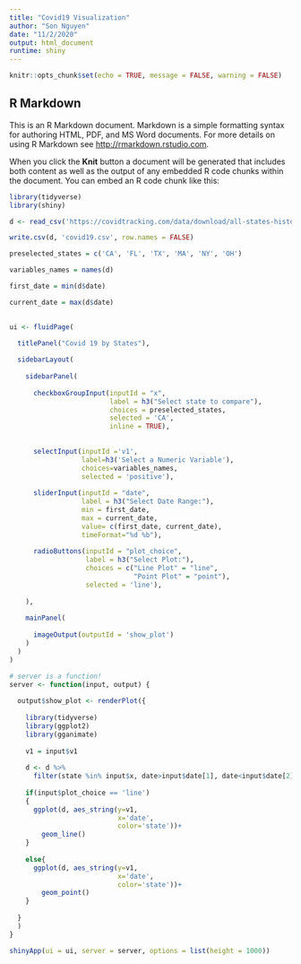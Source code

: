 ---
title: "Covid19 Visualization"
author: "Son Nguyen"
date: "11/2/2020"
output: html_document
runtime: shiny
---

```{r setup, include=FALSE}
knitr::opts_chunk$set(echo = TRUE, message = FALSE, warning = FALSE)
```

## R Markdown

This is an R Markdown document. Markdown is a simple formatting syntax for authoring HTML, PDF, and MS Word documents. For more details on using R Markdown see <http://rmarkdown.rstudio.com>.

When you click the **Knit** button a document will be generated that includes both content as well as the output of any embedded R code chunks within the document. You can embed an R code chunk like this:

```{r}
library(tidyverse)
library(shiny)

d <- read_csv('https://covidtracking.com/data/download/all-states-history.csv')

write.csv(d, 'covid19.csv', row.names = FALSE)

preselected_states = c('CA', 'FL', 'TX', 'MA', 'NY', 'OH')

variables_names = names(d)

first_date = min(d$date)

current_date = max(d$date)
                     

ui <- fluidPage(
  
  titlePanel("Covid 19 by States"),

  sidebarLayout(
    
    sidebarPanel(
      
      checkboxGroupInput(inputId = "x", 
                         label = h3("Select state to compare"),
                         choices = preselected_states, 
                         selected = 'CA',
                         inline = TRUE),
      
      
      selectInput(inputId ='v1', 
                  label=h3('Select a Numeric Variable'),
                  choices=variables_names,
                  selected = 'positive'),
      
      sliderInput(inputId = "date",
                  label = h3("Select Date Range:"),
                  min = first_date,
                  max = current_date,
                  value= c(first_date, current_date),
                  timeFormat="%d %b"),
      
      radioButtons(inputId = "plot_choice", 
                   label = h3("Select Plot:"),
                   choices = c("Line Plot" = "line",
                               "Point Plot" = "point"),
                   selected = 'line'),
      
    ),
  
    mainPanel(
      
      imageOutput(outputId = 'show_plot')
    )
  )
)

# server is a function! 
server <- function(input, output) {
  
  output$show_plot <- renderPlot({
    
    library(tidyverse)
    library(ggplot2)
    library(gganimate)
    
    v1 = input$v1
    
    d <- d %>% 
      filter(state %in% input$x, date>input$date[1], date<input$date[2])
    
    if(input$plot_choice == 'line')
    {
      ggplot(d, aes_string(y=v1,
                           x='date',
                           color='state'))+ 
        geom_line()  
    }
    
    else{
      ggplot(d, aes_string(y=v1,
                           x='date',
                           color='state'))+ 
        geom_point()
    }
    
  }    
  )
}

shinyApp(ui = ui, server = server, options = list(height = 1000))
```

